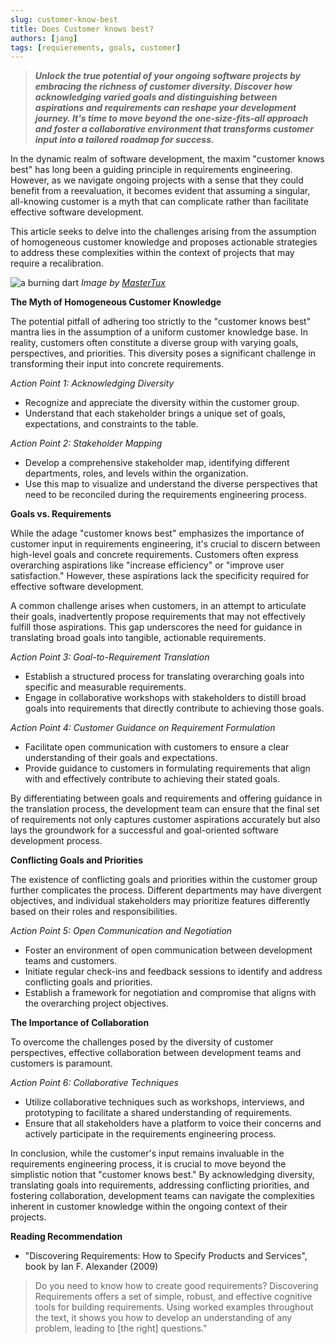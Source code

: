```yaml
---
slug: customer-know-best
title: Does Customer knows best?
authors: [jang]
tags: [requierements, goals, customer]
--- 
```

>***Unlock the true potential of your ongoing software projects by embracing the richness of customer diversity. Discover how acknowledging varied goals and distinguishing between aspirations and requirements can reshape your development journey. It's time to move beyond the one-size-fits-all approach and foster a collaborative environment that transforms customer input into a tailored roadmap for success.***

In the dynamic realm of software development, the maxim "customer knows best" has long been a guiding principle in requirements engineering. 
However, as we navigate ongoing projects with a sense that they could benefit from a reevaluation, it becomes evident that assuming a singular, 
all-knowing customer is a myth that can complicate rather than facilitate effective software development.

This article seeks to delve into the challenges arising from the assumption of homogeneous customer knowledge and proposes actionable strategies to address these complexities within the context of projects that may require a recalibration.

![a burning dart](/img/dart-1943313_1280.jpg)
_Image by [MasterTux](https://pixabay.com/de/users/mastertux-470906/)_

**The Myth of Homogeneous Customer Knowledge**

The potential pitfall of adhering too strictly to the "customer knows best" mantra lies in the assumption of a uniform customer knowledge base. In reality, customers often constitute a diverse group with varying goals, perspectives, and priorities. This diversity poses a significant challenge in transforming their input into concrete requirements.

*Action Point 1: Acknowledging Diversity*
- Recognize and appreciate the diversity within the customer group.
- Understand that each stakeholder brings a unique set of goals, expectations, and constraints to the table.

*Action Point 2: Stakeholder Mapping*
- Develop a comprehensive stakeholder map, identifying different departments, roles, and levels within the organization.
- Use this map to visualize and understand the diverse perspectives that need to be reconciled during the requirements engineering process.

**Goals vs. Requirements**

While the adage "customer knows best" emphasizes the importance of customer input in requirements engineering, it's crucial to discern between high-level goals and concrete requirements. Customers often express overarching aspirations like "increase efficiency" or "improve user satisfaction." However, these aspirations lack the specificity required for effective software development.

A common challenge arises when customers, in an attempt to articulate their goals, inadvertently propose requirements that may not effectively fulfill those aspirations. This gap underscores the need for guidance in translating broad goals into tangible, actionable requirements.

_Action Point 3: Goal-to-Requirement Translation_

- Establish a structured process for translating overarching goals into specific and measurable requirements.
- Engage in collaborative workshops with stakeholders to distill broad goals into requirements that directly contribute to achieving those goals.

_Action Point 4: Customer Guidance on Requirement Formulation_

- Facilitate open communication with customers to ensure a clear understanding of their goals and expectations.
- Provide guidance to customers in formulating requirements that align with and effectively contribute to achieving their stated goals.

By differentiating between goals and requirements and offering guidance in the translation process, the development team can ensure that the final set of requirements not only captures customer aspirations accurately but also lays the groundwork for a successful and goal-oriented software development process.

**Conflicting Goals and Priorities**

The existence of conflicting goals and priorities within the customer group further complicates the process. Different departments may have divergent objectives, and individual stakeholders may prioritize features differently based on their roles and responsibilities.

*Action Point 5: Open Communication and Negotiation*
- Foster an environment of open communication between development teams and customers.
- Initiate regular check-ins and feedback sessions to identify and address conflicting goals and priorities.
- Establish a framework for negotiation and compromise that aligns with the overarching project objectives.

**The Importance of Collaboration**

To overcome the challenges posed by the diversity of customer perspectives, effective collaboration between development teams and customers is paramount.

*Action Point 6: Collaborative Techniques*
- Utilize collaborative techniques such as workshops, interviews, and prototyping to facilitate a shared understanding of requirements.
- Ensure that all stakeholders have a platform to voice their concerns and actively participate in the requirements engineering process.

In conclusion, while the customer's input remains invaluable in the requirements engineering process, it is crucial to move beyond the simplistic notion that "customer knows best." By acknowledging diversity, translating goals into requirements, addressing conflicting priorities, and fostering collaboration, development teams can navigate the complexities inherent in customer knowledge within the ongoing context of their projects.

**Reading Recommendation**

 - "Discovering Requirements: How to Specify Products and Services", book by Ian F. Alexander (2009)
> Do you need to know how to create good requirements?
> Discovering Requirements offers a set of simple, robust, and effective cognitive tools for building requirements. Using worked examples throughout the text, it shows you how to develop an understanding of any problem, leading to [the right] questions."